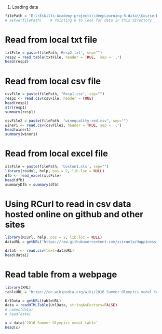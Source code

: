 1) Loading data

```r
filePath = "E:\\Eskills-Academy-projects\\deepLearning-R-data\\Course-Data\\section1\\"
# setwd(filePath)    # Pointing R to look for data in this directory
```


# Read from local txt file
```r
txtFile = paste(filePath,'Resp2.txt', sep="")
resp2 = read.table(txtFile, header = TRUE,  sep = ',')
head(resp2)
```


# Read from local csv file
```r
csvFile = paste(filePath, "Resp1.csv", sep="")
resp1 <- read.csv(csvFile, header = TRUE)
head(resp1)
str(resp1)
summary(resp1)

csvFile2 = paste(filePath, "winequality-red.csv", sep="")
winer1 <- read.csv(csvFile2, header = TRUE, sep = ';')
head(winer1)
summary(winer1)
```


# Read from local excel file
```r
xlsFile = paste(filePath, 'boston1.xls', sep="")
library(readxl, help, pos = 2, lib.loc = NULL)
dfb <- read_excel(xlsFile)
head(dfb)
summaryDfb = summary(dfb)
```


# Using RCurl to read in csv data hosted online on github and other sites
```r
library(RCurl, help, pos = 2, lib.loc = NULL)
dataURL = getURL("https://raw.githubusercontent.com/sciruela/Happiness-Salaries/master/data.csv")

data1  <- read.csv(text=dataURL)
head(data1)
```


# Read table from a webpage
```r
library(XML)
tableURL = "https://en.wikipedia.org/wiki/2016_Summer_Olympics_medal_table"

UrlData = getURL(tableURL)
data = readHTMLTable(UrlData, stringAsFactors=FALSE)
# names(data)
# head(data)

x = data$`2016 Summer Olympics medal table`
head(x)
```